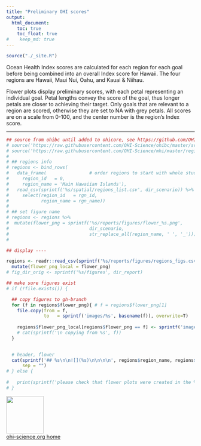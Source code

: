 ```yaml
---
title: "Preliminary OHI scores"
output:
  html_document:
    toc: true
    toc_float: true
#    keep_md: true
---
```


```r
source("./_site.R")
```

Ocean Health Index scores are calculated for each region for each goal before being combined into an overall Index score for Hawaii. The four regions are Hawaii, Maui Nui, Oahu, and Kauai & Niihau. <!---could bring back the Regions page to be only linked from here---> 

Flower plots display preliminary scores, with each petal representing an individual goal. Petal lengths convey the score of the goal, thus longer petals are closer to achieving their target. Only goals that are relevant to a region are scored, otherwise they are set to NA with grey petals. All scores are on a scale from 0-100, and the center number is the region's Index score.

----

```r

## source from ohibc until added to ohicore, see https://github.com/OHI-Science/ohibc/blob/master/regionHoweSound/ohibc_howesound_2016.Rmd
# source('https://raw.githubusercontent.com/OHI-Science/ohibc/master/src/R/common.R')
# source('https://raw.githubusercontent.com/OHI-Science/mhi/master/region2017/plot_flower_local.R')
# 
# ## regions info
# regions <- bind_rows(
#   data_frame(                # order regions to start with whole study_area
#     region_id   = 0,
#     region_name = 'Main Hawaiian Islands'),
#   read_csv(sprintf('%s/spatial/regions_list.csv', dir_scenario)) %>%
#     select(region_id   = rgn_id,
#            region_name = rgn_name))
# 
# ## set figure name
# regions <- regions %>%
#  mutate(flower_png = sprintf('%s/reports/figures/flower_%s.png',
#                              dir_scenario,
#                              str_replace_all(region_name, ' ', '_')))
# 

## display ----

regions <- readr::read_csv(sprintf('%s/reports/figures/regions_figs.csv', dir_scenario)) %>%
  mutate(flower_png_local = flower_png)
# fig_dir_orig <- sprintf('%s/figures', dir_report)

## make sure figures exist
# if (!file.exists()) {

  ## copy figures to gh-branch 
  for (f in regions$flower_png){ # f = regions$flower_png[1]
    file.copy(from = f,
              to   = sprintf('images/%s', basename(f)), overwrite=T)
    
    regions$flower_png_local[regions$flower_png == f] <- sprintf('images/%s', basename(f))
    # cat(sprintf('\n copying from %s', f))
  }

  
  # header, flower
  cat(sprintf('## %s\n\n![](%s)\n\n\n\n', regions$region_name, regions$flower_png_local), 
      sep = "")
# } else { 
  
#   print(sprintf('please check that flower plots were created in the %s branch', gh_branch_data))
# }

```


[<img src="https://docs.google.com/drawings/d/1633uvIYgsBhiKBddQAaTlvYDJgOK1uiDB6wkooNyhFc/pub?w=576&h=288" width="100px">](http://ohi-science.org)  
[ohi-science.org home](http://ohi-science.org)
